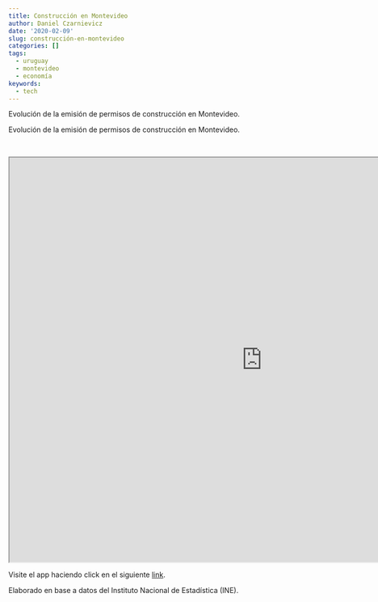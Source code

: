 ```yaml
---
title: Construcción en Montevideo
author: Daniel Czarnievicz
date: '2020-02-09'
slug: construcción-en-montevideo
categories: []
tags:
  - uruguay
  - montevideo
  - economía
keywords:
  - tech
---
```


Evolución de la emisión de permisos de construcción en Montevideo.

<!--more-->

Evolución de la emisión de permisos de construcción en Montevideo.

<br>

<iframe src="https://daczarne.shinyapps.io/DashConstruccion/" style="height:800px; width:1000px;" allowfullscreen></iframe>

Visite el app haciendo click en el siguiente [link](https://daczarne.shinyapps.io/DashConstruccion/).

Elaborado en base a datos del Instituto Nacional de Estadística (INE).
